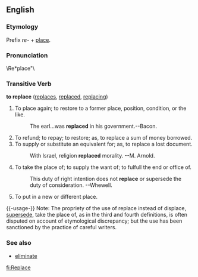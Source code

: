==English==
{{webster}}

===Etymology===
Prefix ''re-'' + [[place]].

=== Pronunciation ===
\Re*place"\

===Transitive Verb ===
'''to replace'''  ([[replaces]], [[replaced]], [[replacing]])
#To place again; to restore to a former place, position, condition, or the like.
#:The earl...was '''replaced''' in his government.--Bacon.
#To refund; to repay; to restore; as, to replace a sum of money borrowed.
#To supply or substitute an equivalent for; as, to replace a lost document.
#:With Israel, religion '''replaced''' morality. --M. Arnold.
#To take the place of; to supply the want of; to fulfull the end or office of.
#:This duty of right intention does not '''replace''' or supersede the duty of consideration.  --Whewell.
#To put in a new or different place.

{{-usage-}}
Note: The propriety of the use of replace instead of displace, [[supersede]], take the place of, as in the third and fourth definitions, is often disputed on account of etymological discrepancy; but the use has been sanctioned by the practice of careful writers.

===See also===
*[[eliminate]]

[[fi:Replace]]